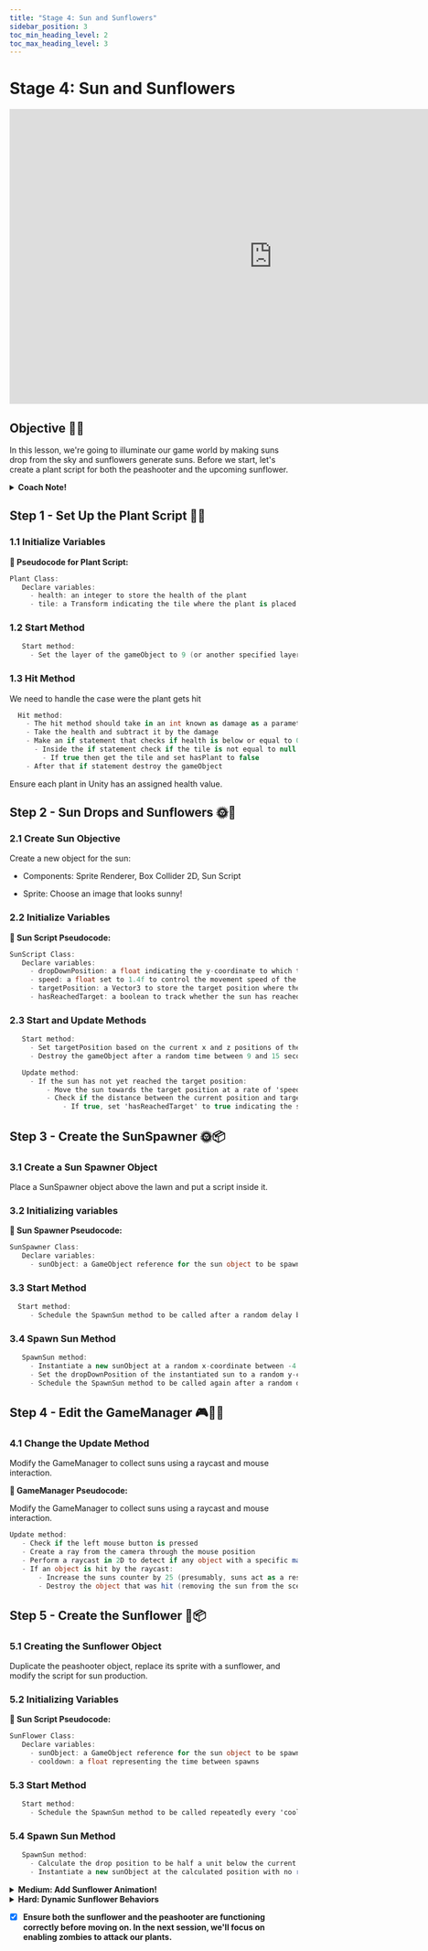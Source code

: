 ---
title: "Stage 4: Sun and Sunflowers"
sidebar_position: 3
toc_min_heading_level: 2
toc_max_heading_level: 3
---

# Stage 4: Sun and Sunflowers

<iframe style={{}} width="917" height="516" src="https://player.vimeo.com/video/970271464?badge=0&amp;autopause=0&amp;player_id=0&amp;app_id=58479" title="Unity 2D - Stage 4" frameborder="0" allow="accelerometer; autoplay; clipboard-write; encrypted-media; gyroscope; picture-in-picture; web-share" referrerpolicy="strict-origin-when-cross-origin" allowfullscreen></iframe>

## Objective 🧐🗿

In this lesson, we're going to illuminate our game world by making suns drop from the sky and sunflowers generate suns. Before we start, let's create a plant script for both the peashooter and the upcoming sunflower.

<details>
    <summary><strong>Coach Note!</strong></summary>

  These are the topics you will be going over for this stage.

  <details>
    <summary><strong>Standard</strong></summary>

    - Health and Damage Mechanics: Implementing and managing health variables for game objects and handling damage through methods.
    - Layer Management in Unity: Understanding and utilizing layers to manage interactions and collisions in Unity.
    - Object Pooling for Efficient Resource Management: Techniques for creating and managing a pool of reusable objects to optimize performance.
  </details>

  <details>
    <summary><strong>Advanced</strong></summary>

    - Raycasting for Object Interaction: Using raycasts to detect and interact with objects in a 2D space based on player input.
    - Coroutine Usage for Timing and Delays: Implementing coroutines to manage timed actions and delays within Unity scripts.
    - Dynamic Object Spawning and Management: Creating and controlling the behavior of dynamically spawned objects, including positioning and destruction based on conditions.
  </details>
</details>

## Step 1 - Set Up the Plant Script 🌳📜

### 1.1 Initialize Variables

**📝 Pseudocode for Plant Script:**

```csharp
Plant Class:
   Declare variables:
     - health: an integer to store the health of the plant
     - tile: a Transform indicating the tile where the plant is placed
```

### 1.2 Start Method

```csharp
   Start method:
     - Set the layer of the gameObject to 9 (or another specified layer for interaction within Unity)
```

### 1.3 Hit Method

We need to handle the case were the plant gets hit

```csharp
  Hit method:
    - The hit method should take in an int known as damage as a parameter
    - Take the health and subtract it by the damage
    - Make an if statement that checks if health is below or equal to 0
      - Inside the if statement check if the tile is not equal to null
        - If true then get the tile and set hasPlant to false
    - After that if statement destroy the gameObject
```

Ensure each plant in Unity has an assigned health value.

## Step 2 - Sun Drops and Sunflowers 🌞🌻

### 2.1 Create Sun Objective

Create a new object for the sun:

- Components: Sprite Renderer, Box Collider 2D, Sun Script

- Sprite: Choose an image that looks sunny! 

### 2.2 Initialize Variables

**📝 Sun Script Pseudocode:**

```csharp
SunScript Class:
   Declare variables:
     - dropDownPosition: a float indicating the y-coordinate to which the sun should drop
     - speed: a float set to 1.4f to control the movement speed of the sun
     - targetPosition: a Vector3 to store the target position where the sun should stop
     - hasReachedTarget: a boolean to track whether the sun has reached its target position
```

### 2.3 Start and Update Methods

```csharp
   Start method:
     - Set targetPosition based on the current x and z positions of the sun but use dropDownPosition for the y-coordinate
     - Destroy the gameObject after a random time between 9 and 15 seconds

   Update method:
     - If the sun has not yet reached the target position:
         - Move the sun towards the target position at a rate of 'speed * Time.deltaTime'
         - Check if the distance between the current position and target position is less than 0.01
             - If true, set 'hasReachedTarget' to true indicating the sun has stopped moving
```

## Step 3 - Create the SunSpawner 🌞📦

### 3.1 Create a Sun Spawner Object

Place a SunSpawner object above the lawn and put a script inside it.

### 3.2 Initializing variables

**📝 Sun Spawner Pseudocode:**

```csharp
SunSpawner Class:
   Declare variables:
     - sunObject: a GameObject reference for the sun object to be spawned
```

### 3.3 Start Method

```csharp
  Start method:
     - Schedule the SpawnSun method to be called after a random delay between 3 and 9 seconds
```

### 3.4 Spawn Sun Method

```csharp
   SpawnSun method:
     - Instantiate a new sunObject at a random x-coordinate between -4.71 and 6.9, y-coordinate fixed at 6, and z-coordinate fixed at 0 with no rotation (Quaternion.identity)
     - Set the dropDownPosition of the instantiated sun to a random y-coordinate between 2 and -3
     - Schedule the SpawnSun method to be called again after a random delay between 3 and 9 seconds
```
## Step 4 - Edit the GameManager 🎮👨‍💼

### 4.1 Change the Update Method

Modify the GameManager to collect suns using a raycast and mouse interaction.

**📝 GameManager Pseudocode:**

Modify the GameManager to collect suns using a raycast and mouse interaction.

```csharp
Update method:
   - Check if the left mouse button is pressed
   - Create a ray from the camera through the mouse position
   - Perform a raycast in 2D to detect if any object with a specific mask (sunMask) is hit
   - If an object is hit by the raycast:
       - Increase the suns counter by 25 (presumably, suns act as a resource or score)
       - Destroy the object that was hit (removing the sun from the scene)
```

## Step 5 - Create the Sunflower 🌻📦

### 5.1 Creating the Sunflower Object

Duplicate the peashooter object, replace its sprite with a sunflower, and modify the script for sun production.

### 5.2 Initializing Variables

**📝 Sun Script Pseudocode:**

```csharp
SunFlower Class:
   Declare variables:
     - sunObject: a GameObject reference for the sun object to be spawned
     - cooldown: a float representing the time between spawns
```

### 5.3 Start Method

```csharp
   Start method:
     - Schedule the SpawnSun method to be called repeatedly every 'cooldown' seconds starting after the first 'cooldown' period
```

### 5.4 Spawn Sun Method

```csharp
   SpawnSun method:
     - Calculate the drop position to be half a unit below the current y-coordinate of the SunFlower
     - Instantiate a new sunObject at the calculated position with no rotation (Quaternion.identity)
```

<details>
    <summary><strong>Medium: Add Sunflower Animation!</strong></summary>

**Goal: Implement interactive behaviors for the sun and sunflower.**

    **6.1 Gather your assets**

    Search online for sunflower assets to animate! Preferably a sunflower sheet with a different image for each frame. 

    **6.2 Editing the sheet**

    Use the sprite editor and slice the sheet file, then replace the existing sunflower object's sprite with the sunflower sheet. 

    **6.3 Animate**

    Use the animation editor to create an animation! Simply drag the images onto the editor and click play until the animation looks right. 
</details>

<details>
    <summary><strong>Hard: Dynamic Sunflower Behaviors</strong></summary>

**Goal: Enhance sunflower mechanics for advanced gameplay.**

- **Variable Sun Production**: Make sun production rates vary based on the time of day in-game. Sunflowers produce more frequently when it is first planted and gradually the production speed decreases or increases.
- **Sunflower Limitations**: Set the maximum number of sunflowers that are allowed to be planted to make the user think twice before spam buying sunflowers.
</details>

- [x] **Ensure both the sunflower and the peashooter are functioning correctly before moving on. In the next session, we'll focus on enabling zombies to attack our plants.**